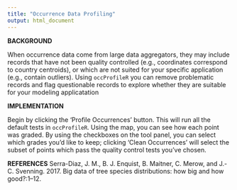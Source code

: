 ```yaml
---
title: "Occurrence Data Profiling"
output: html_document
---
```

  
**BACKGROUND**
  
When occurrence data come from large data aggregators, they may include records that have not been quality controlled (e.g., coordinates correspond to country centroids), or which are not suited for your specific application (e.g., contain outliers). Using `occProfileR` you can remove problematic records and flag questionable records to explore whether they are suitable for your modeling applicatation

**IMPLEMENTATION**
  
Begin by clicking the 'Profile Occurrences' button. This will run all the default tests in  `occProfileR`. Using the map, you can see how each point was graded. By using the checkboxes on the tool panel, you can select which grades you'd like to keep; clicking 'Clean Occurrences' will select the subset of points which pass the quality control tests you've chosen.

**REFERENCES** 
Serra-Diaz, J. M., B. J. Enquist, B. Maitner, C. Merow, and J.-C. Svenning. 2017. Big data of tree species distributions: how big and how good?:1–12.